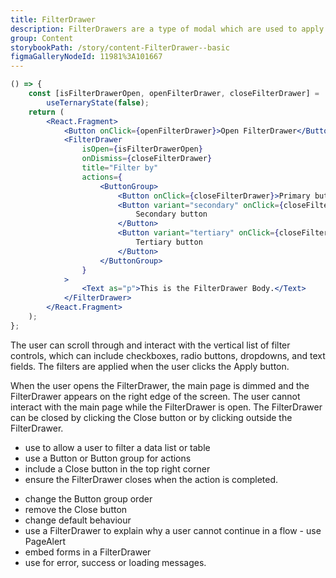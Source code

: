 ```yaml
---
title: FilterDrawer
description: FilterDrawers are a type of modal which are used to apply several filters to a data set, without taking up a large area of the main page.
group: Content
storybookPath: /story/content-FilterDrawer--basic
figmaGalleryNodeId: 11981%3A101667
---
```


```jsx live
() => {
	const [isFilterDrawerOpen, openFilterDrawer, closeFilterDrawer] =
		useTernaryState(false);
	return (
		<React.Fragment>
			<Button onClick={openFilterDrawer}>Open FilterDrawer</Button>
			<FilterDrawer
				isOpen={isFilterDrawerOpen}
				onDismiss={closeFilterDrawer}
				title="Filter by"
				actions={
					<ButtonGroup>
						<Button onClick={closeFilterDrawer}>Primary button</Button>
						<Button variant="secondary" onClick={closeFilterDrawer}>
							Secondary button
						</Button>
						<Button variant="tertiary" onClick={closeFilterDrawer}>
							Tertiary button
						</Button>
					</ButtonGroup>
				}
			>
				<Text as="p">This is the FilterDrawer Body.</Text>
			</FilterDrawer>
		</React.Fragment>
	);
};
```

The user can scroll through and interact with the vertical list of filter controls, which can include checkboxes, radio buttons, dropdowns, and text fields. The filters are applied when the user clicks the Apply button.

When the user opens the FilterDrawer, the main page is dimmed and the FilterDrawer appears on the right edge of the screen. The user cannot interact with the main page while the FilterDrawer is open. The FilterDrawer can be closed by clicking the Close button or by clicking outside the FilterDrawer.

<DoHeading />

- use to allow a user to filter a data list or table
- use a Button or Button group for actions
- include a Close button in the top right corner
- ensure the FilterDrawer closes when the action is completed.

<DontHeading />

- change the Button group order
- remove the Close button
- change default behaviour
- use a FilterDrawer to explain why a user cannot continue in a flow - use PageAlert
- embed forms in a FilterDrawer
- use for error, success or loading messages.
